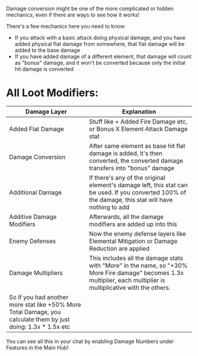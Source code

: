 
Damage conversion might be one of the more complicated or hidden mechanics, even if there are ways to see how it works!

There's a few mechanics here you need to know:
- If you attack with a basic attack doing physical damage, and you have added physical flat damage from somewhere, that flat damage will be added to the base damage
- If you have added damage of a different element, that damage will count as "bonus" damage, and it won't be converted because only the initial hit damage is converted

# All Loot Modifiers:

| Damage Layer     | Explanation   |
|-----------|------------------------------|
| Added Flat Damage    | Stuff like + Added Fire Damage etc, or Bonus X Element Attack Damage stat |
| Damage Conversion    | After same element as base hit flat damage is added, it's then converted, the converted damage transfers into "bonus" damage |
| Additional Damage    | If there's any of the original element's damage left, this stat can be used. If you converted 100% of the damage, this stat will have nothing to add |
| Additive Damage Modifiers    | Afterwards, all the damage modifiers are added up into this |
| Enemy Defenses    | Now the enemy defense layers like Elemental Mitigation or Damage Reduction are applied |
| Damage Multipliers    | This includes all the damage stats with "More" in the name, so "+30% More Fire damage" becomes 1.3x multiplier, each multiplier is multiplicative with the others.
 So if you had another more stat like +50% More Total Damage, you calculate them by just doing: 1.3x * 1.5x etc |

You can see all this in your chat by enabling Damage Numbers under Features in the Main Hub!